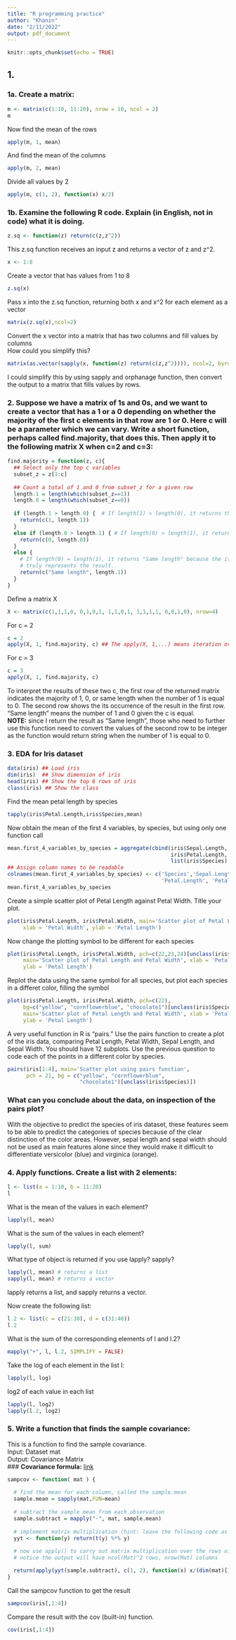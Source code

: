 ```yaml
---
title: "R programming practice"
author: "Khanin"
date: "2/11/2022"
output: pdf_document
---
```


```r
knitr::opts_chunk$set(echo = TRUE)
```

## 1.
### 1a. Create a matrix:


```r
m <- matrix(c(1:10, 11:20), nrow = 10, ncol = 2)
m
```

Now find the mean of the rows

```r
apply(m, 1, mean)
```

And find the mean of the columns

```r
apply(m, 2, mean)
```

Divide all values by 2

```r
apply(m, c(1, 2), function(x) x/2)
```

### 1b. Examine the following R code. Explain (in English, not in code) what it is doing.

```r
z.sq <- function(z) return(c(z,z^2))
```

This z.sq function receives an input z and returns a vector of z and z^2.

```r
x <- 1:8
```

Create a vector that has values from 1 to 8

```r
z.sq(x)
```

Pass x into the z.sq function, returning both x and x^2 for each element as a vector

```r
matrix(z.sq(x),ncol=2)
```

Convert the x vector into a matrix that has two columns and fill values by columns\
How could you simplify this? 

```r
matrix(as.vector(sapply(x, function(z) return(c(z,z^2)))), ncol=2, byrow = TRUE)
```

I could simplify this by using sapply and orphanage function, then convert the output to a matrix that fills values by rows.\

### 2. Suppose we have a matrix of 1s and 0s, and we want to create a vector that has a 1 or a 0 depending on whether the majority of the first c elements in that row are 1 or 0. Here c will be a parameter which we can vary. Write a short function, perhaps called find.majority, that does this. Then apply it to the following matrix X when c=2 and c=3:

```r
find.majority = function(z, c){
  ## Select only the top c variables
  subset_z = z[1:c]
  
  ## Count a total of 1 and 0 from subset_z for a given row
  length.1 = length(which(subset_z==1))
  length.0 = length(which(subset_z==0))
  
  if (length.1 > length.0) {  # If length(1) > length(0), it returns the length of 1.
    return(c(1, length.1))
  }
  else if (length.0 > length.1) { # If length(0) > length(1), it returns the length of 0.
    return(c(0, length.0))
  }
  else { 
    # If length(0) = length(1), it returns "Same length" because the it
    # truly represents the result.
    return(c("Same length", length.1))
  }
}
```

Define a matrix X

```r
X <- matrix(c(1,1,1,0, 0,1,0,1, 1,1,0,1, 1,1,1,1, 0,0,1,0), nrow=4)
```

For c = 2

```r
c = 2
apply(X, 1, find.majority, c) ## The apply(X, 1,...) means iteration over each row of X.
```

For c = 3

```r
c = 3
apply(X, 1, find.majority, c)
```

To interpret the results of these two c, the first row of the returned matrix indicates the majority of 1, 0, or same length when the number of 1 is equal to 0. The second row shows the its occurrence of the result in the first row. "Same length" means the number of 1 and 0 given the c is equal.\
**NOTE:** since I return the result as "Same length", those who need to further use this function need to convert the values of the second row to be integer as the function would return string when the number of 1 is equal to 0. \

### 3. EDA for Iris dataset

```r
data(iris) ## Load iris 
dim(iris)  ## Show dimension of iris 
head(iris) ## Show the top 6 rows of iris
class(iris) ## Show the class
```

Find the mean petal length by species

```r
tapply(iris$Petal.Length,iris$Species,mean)
```

Now obtain the mean of the first 4 variables, by species, but using only one function call

```r
mean.first_4_variables_by_species = aggregate(cbind(iris$Sepal.Length, iris$Sepal.Width, 
                                                    iris$Petal.Length, iris$Petal.Width), 
                                                    list(iris$Species), FUN = mean)
## Assign column names to be readable
colnames(mean.first_4_variables_by_species) <- c('Species','Sepal.Length','Sepal.Width',
                                                 'Petal.Length', 'Petal.Width')
mean.first_4_variables_by_species
```

Create a simple scatter plot of Petal Length against Petal Width. Title your plot.

```r
plot(iris$Petal.Length, iris$Petal.Width, main='Scatter plot of Petal Length and Petal Width', 
     xlab = 'Petal Width', ylab = 'Petal Length')
```

Now change the plotting symbol to be different for each species

```r
plot(iris$Petal.Length, iris$Petal.Width, pch=c(22,23,24)[unclass(iris$Species)],
     main='Scatter plot of Petal Length and Petal Width', xlab = 'Petal Width',
     ylab = 'Petal Length')
```

Replot the data using the same symbol for all species, but plot each species in a differet color, filling the symbol

```r
plot(iris$Petal.Length, iris$Petal.Width, pch=c(22), 
     bg=c("yellow", "cornflowerblue", "chocolate1")[unclass(iris$Species)], 
     main='Scatter plot of Petal Length and Petal Width', xlab = 'Petal Width',
     ylab = 'Petal Length')
```

A very useful function in R is "pairs." Use the pairs function to create a plot of the iris data, comparing Petal Length, Petal Width, Sepal Length, and Sepal Width. You should have 12 subplots. Use the previous question to code each of the points in a different color by species.

```r
pairs(iris[1:4], main='Scatter plot using pairs function',
      pch = 21, bg = c("yellow", "cornflowerblue", 
                       "chocolate1")[unclass(iris$Species)])
```

### What can you conclude about the data, on inspection of the pairs plot?
With the objective to predict the species of iris dataset, these features seem to be able to predict 
the categories of species because of the clear distinction of the color areas. However, sepal length and sepal width 
should not be used as main features alone since they would make it difficult to differentiate versicolor (blue) 
and virginica (orange).\

### 4. Apply functions. Create a list with 2 elements:

```r
l <- list(a = 1:10, b = 11:20)
l
```

What is the mean of the values in each element?

```r
lapply(l, mean)
```

What is the sum of the values in each element?

```r
lapply(l, sum)
```

What type of object is returned if you use lapply? sapply?

```r
lapply(l, mean) # returns a list
sapply(l, mean) # returns a vector
```

lapply returns a list, and sapply returns a vector.\

Now create the following list:

```r
l.2 <- list(c = c(21:30), d = c(31:40))
l.2
```

What is the sum of the corresponding elements of l and l.2?

```r
mapply("+", l, l.2, SIMPLIFY = FALSE)
```

Take the log of each element in the list l:

```r
lapply(l, log)
```

log2 of each value in each list

```r
lapply(l, log2)
lapply(l.2, log2)
```

### 5. Write a function that finds the sample covariance:

This is a function to find the sample covariance.\
Input: Dataset mat\
Output: Covariance Matrix\
### **Covariance formula:** [link](https://www.statisticshowto.com/probability-and-statistics/statistics-definitions/covariance/)

```r
sampcov <- function( mat ) {
  
  # find the mean for each column, called the sample.mean
  sample.mean = sapply(mat,FUN=mean)
  
  # subtract the sample mean from each observation
  sample.subtract = mapply("-", mat, sample.mean)
  
  # implement matrix multiplication (hint: leave the following code as it is)
  yyt <- function(y) return(t(y) %*% y)
  
  # now use apply() to carry out matrix multiplication over the rows of Mat
  # notice the output will have ncol(Mat)^2 rows, nrow(Mat) columns

  return(apply(yyt(sample.subtract), c(1, 2), function(x) x/(dim(mat)[1]-1)))
}
```

Call the sampcov function to get the result

```r
sampcov(iris[,1:4])
```

Compare the result with the cov (built-in) function.

```r
cov(iris[,1:4])
```

